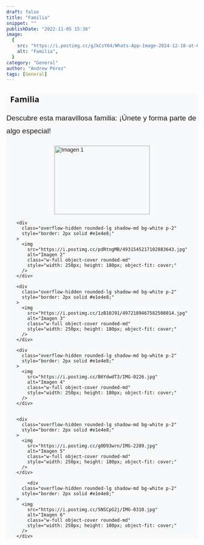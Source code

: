 ```yaml
---
draft: false
title: "Familia"
snippet: ""
publishDate: "2022-11-05 15:36"
image:
  {
    src: "https://i.postimg.cc/gJkCsY64/Whats-App-Image-2024-12-18-at-08-25-20.jpg",
    alt: "Familia",
  }
category: "General"
author: "Andrew Pérez"
tags: [General]
---
```



<section 
  class="max-w-3xl mx-auto bg-white rounded-lg p-8 shadow-lg"
  style="font-family: Arial, sans-serif; background-color: #f8f9fa;"
>
  <h1 
    class="text-4xl font-bold text-center text-blue-700 mb-6"
    style="font-family: 'Segoe UI', Tahoma, Geneva, Verdana, sans-serif;"
  >
    <i class="fas fa-users" style="margin-right: 10px;"></i> Familia
  </h1>
  
  <p 
    class="text-center text-gray-600 mb-10"
    style="font-size: 1.2rem; line-height: 1.8;"
  >
    Descubre esta maravillosa familia: ¡Únete y forma parte de algo especial!
  </p>

  <div 
    class="grid gap-8 sm:grid-cols-1 md:grid-cols-3"
    style="justify-items: center;"
  >
    <div 
      class="overflow-hidden rounded-lg shadow-md bg-white p-2"
      style="border: 2px solid #e1e4e8;"
    >
      <img 
        src="https://i.postimg.cc/7Zgkhqd6/20240915-085203.jpg" 
        alt="Imagen 1" 
        class="w-full object-cover rounded-md"
        style="width: 250px; height: 180px; object-fit: cover;"
      />
    </div>

    <div
      class="overflow-hidden rounded-lg shadow-md bg-white p-2"
      style="border: 2px solid #e1e4e8;"
    >
      <img
        src="https://i.postimg.cc/pdRtngMB/4931545217102883643.jpg"
        alt="Imagen 2"
        class="w-full object-cover rounded-md"
        style="width: 250px; height: 180px; object-fit: cover;"
      />
    </div>

    <div
      class="overflow-hidden rounded-lg shadow-md bg-white p-2"
      style="border: 2px solid #e1e4e8;"
    >
      <img
        src="https://i.postimg.cc/1zB10J91/4972189467582508014.jpg"
        alt="Imagen 3"
        class="w-full object-cover rounded-md"
        style="width: 250px; height: 180px; object-fit: cover;"
      />
    </div>

    <div
      class="overflow-hidden rounded-lg shadow-md bg-white p-2"
      style="border: 2px solid #e1e4e8;"
    >
      <img
        src="https://i.postimg.cc/B6YdwdT3/IMG-0226.jpg"
        alt="Imagen 4"
        class="w-full object-cover rounded-md"
        style="width: 250px; height: 180px; object-fit: cover;"
      />
    </div>


    <div
      class="overflow-hidden rounded-lg shadow-md bg-white p-2"
      style="border: 2px solid #e1e4e8;"
    >
      <img
        src="https://i.postimg.cc/g0D93wrn/IMG-2289.jpg"
        alt="Imagen 5"
        class="w-full object-cover rounded-md"
        style="width: 250px; height: 180px; object-fit: cover;"
      />
    </div>

        <div
      class="overflow-hidden rounded-lg shadow-md bg-white p-2"
      style="border: 2px solid #e1e4e8;"
    >
      <img
        src="https://i.postimg.cc/5NSCpG2j/IMG-0310.jpg"
        alt="Imagen 6"
        class="w-full object-cover rounded-md"
        style="width: 250px; height: 180px; object-fit: cover;"
      />
    </div>

  </div>
  
</section>
